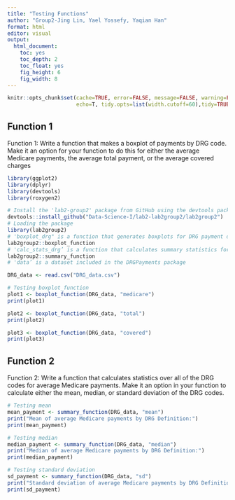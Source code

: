 ```yaml
---
title: "Testing Functions"
author: "Group2-Jing Lin, Yael Yossefy, Yaqian Han"
format: html
editor: visual
output:
  html_document:
    toc: yes
    toc_depth: 2
    toc_float: yes
    fig_height: 6
    fig_width: 8
---
```


```r
knitr::opts_chunk$set(cache=TRUE, error=FALSE, message=FALSE, warning=FALSE,
                      echo=T, tidy.opts=list(width.cutoff=60),tidy=TRUE)

```

## Function 1

Function 1: Write a function that makes a boxplot of payments by DRG code. Make it an option for your function to do this for either the average Medicare payments, the average total payment, or the average covered charges

```r
library(ggplot2)
library(dplyr)
library(devtools)
library(roxygen2)
```


```r
# Install the 'lab2-group2' package from GitHub using the devtools package
devtools::install_github("Data-Science-I/lab2-lab2group2/lab2group2")
# Loading the package
library(lab2group2)
# 'boxplot_drg" is a function that generates boxplots for DRG payment data
lab2group2::boxplot_function
# 'calc_stats_drg’ is a function that calculates summary statistics for DRGpayments
lab2group2::summary_function
# 'data’ is a dataset included in the DRGPayments package
```

```r
DRG_data <- read.csv("DRG_data.csv")
```


```r
# Testing boxplot_function
plot1 <- boxplot_function(DRG_data, "medicare")
print(plot1)

plot2 <- boxplot_function(DRG_data, "total")
print(plot2)

plot3 <- boxplot_function(DRG_data, "covered")
print(plot3)
```

## Function 2

Function 2: Write a function that calculates statistics over all of the DRG codes for average Medicare payments. Make it an option in your function to calculate either the mean, median, or standard deviation of the DRG codes.

```r
# Testing mean
mean_payment <- summary_function(DRG_data, "mean")
print("Mean of average Medicare payments by DRG Definition:")
print(mean_payment)

# Testing median
median_payment <- summary_function(DRG_data, "median")
print("Median of average Medicare payments by DRG Definition:")
print(median_payment)

# Testing standard deviation
sd_payment <- summary_function(DRG_data, "sd")
print("Standard deviation of average Medicare payments by DRG Definition:")
print(sd_payment)
```
